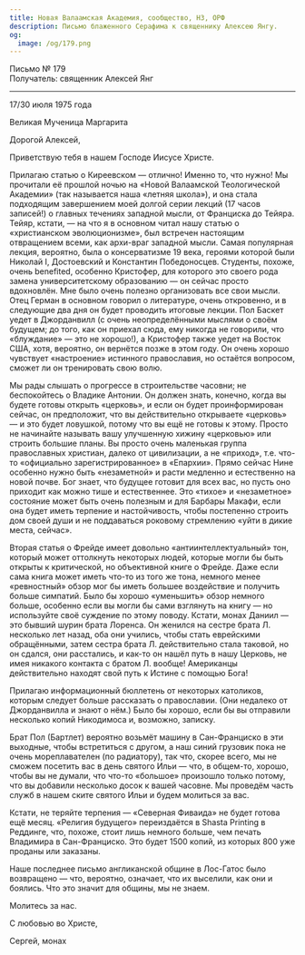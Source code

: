```yaml
---
title: Новая Валаамская Академия, сообщество, НЗ, ОРФ
description: Письмо блаженного Серафима к священнику Алексею Янгу.
og:
  image: /og/179.png
---
```


<div style={{textAlign:'right', fontFamily:'monospace'}}>Письмо № 179</div>
<div style={{textAlign:'left', fontFamily:'monospace'}}>Получатель: священник Алексей Янг</div>

---

17/30 июля 1975 года

Великая Мученица Маргарита

Дорогой Алексей,

Приветствую тебя в нашем Господе Иисусе Христе.

Прилагаю статью о Киреевском — отлично! Именно то, что нужно! Мы прочитали её прошлой ночью на «Новой Валаамской Теологической Академии» (так называется наша «летняя школа»), и она стала подходящим завершением моей долгой серии лекций (17 часов записей!) о главных течениях западной мысли, от Франциска до Тейяра. Тейяр, кстати, — на что я в основном читал нашу статью о «христианском эволюционизме», был встречен настоящим отвращением всеми, как архи-враг западной мысли. Самая популярная лекция, вероятно, была о консерватизме 19 века, героями которой были Николай I, Достоевский и Константин Победоносцев. Студенты, похоже, очень benefited, особенно Кристофер, для которого это своего рода замена университетскому образованию — он сейчас просто вдохновлён. Мне было очень полезно организовать все свои мысли. Отец Герман в основном говорил о литературе, очень откровенно, и в следующие два дня он будет проводить итоговые лекции. Пол Баскет уедет в Джорданвилл (с очень неопределёнными мыслями о своём будущем; до того, как он приехал сюда, ему никогда не говорили, что «блуждание» — это не хорошо!), а Кристофер также уедет на Восток США, хотя, вероятно, он вернётся позже в этом году. Он очень хорошо чувствует «настроение» истинного православия, но остаётся вопросом, сможет ли он тренировать свою волю.

Мы рады слышать о прогрессе в строительстве часовни; не беспокойтесь о Владике Антонии. Он должен знать, конечно, когда вы будете готовы открыть «церковь», и если он будет проинформирован сейчас, он предположит, что вы действительно открываете «церковь» — и это будет ловушкой, потому что вы ещё не готовы к этому. Просто не начинайте называть вашу улучшенную хижину «церковью» или строить большие планы. Вы просто очень маленькая группа православных христиан, далеко от цивилизации, а не «приход», т.е. что-то «официально зарегистрированное» в «Епархии». Прямо сейчас Нине особенно нужно быть «незаметной» и расти медленно и естественно на новой почве. Бог знает, что будущее готовит для всех вас, но пусть оно приходит как можно тише и естественнее. Это «тихое» и «незаметное» состояние может быть очень полезным и для Барбары Макафи, если она будет иметь терпение и настойчивость, чтобы постепенно строить дом своей души и не поддаваться роковому стремлению «уйти в дикие места, сейчас».

Вторая статья о Фрейде имеет довольно «антиинтеллектуальный» тон, который может оттолкнуть некоторых людей, которые могли бы быть открыты к критической, но объективной книге о Фрейде. Даже если сама книга может иметь что-то из того же тона, немного менее «ревностный» обзор мог бы иметь большее воздействие и получить больше симпатий. Было бы хорошо «уменьшить» обзор немного больше, особенно если вы могли бы сами взглянуть на книгу — но используйте своё суждение по этому поводу. Кстати, монах Даниил — это бывший шурин брата Лоренса. Он женился на сестре брата Л. несколько лет назад, оба они учились, чтобы стать еврейскими обращёнными, затем сестра брата Л. действительно стала таковой, но он сдался, они расстались, и как-то он нашёл путь в нашу Церковь, не имея никакого контакта с братом Л. вообще! Американцы действительно находят свой путь к Истине с помощью Бога!

Прилагаю информационный бюллетень от некоторых католиков, которым следует больше рассказать о православии. (Они недалеко от Джорданвилла и знают о нём.) Было бы хорошо, если бы вы отправили несколько копий Никодимоса и, возможно, записку.

Брат Пол (Бартлет) вероятно возьмёт машину в Сан-Франциско в эти выходные, чтобы встретиться с другом, а наш синий грузовик пока не очень мореплавателен (по радиатору), так что, скорее всего, мы не сможем посетить вас в день святого Ильи — что, в общем-то, хорошо, чтобы вы не думали, что что-то «большое» произошло только потому, что вы добавили несколько досок к вашей часовне. Мы проведём часть служб в нашем ските святого Ильи и будем молиться за вас.

Кстати, не теряйте терпения — «Северная Фиваида» не будет готова ещё месяц. «Религия будущего» переиздаётся в Shasta Printing в Реддинге, что, похоже, стоит лишь немного больше, чем печать Владимира в Сан-Франциско. Это будет 1500 копий, из которых 800 уже проданы или заказаны.

Наше последнее письмо англиканской общине в Лос-Гатос было возвращено — что, вероятно, означает, что их выселили, как они и боялись. Что это значит для общины, мы не знаем.

Молитесь за нас.

С любовью во Христе,

Сергей, монах